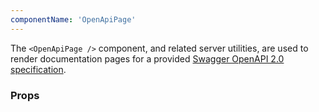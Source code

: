 ```yaml
---
componentName: 'OpenApiPage'
---
```


The `<OpenApiPage />` component, and related server utilities, are used to render documentation pages for a provided [Swagger OpenAPI 2.0 specification](https://swagger.io/specification/v2/).

<UsageDetails packageJson={packageJson} />

### Props

<PropsTable props={componentProps} />
